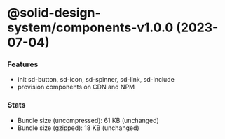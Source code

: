 # @solid-design-system/components-v1.0.0 (2023-07-04)


### Features

* init sd-button, sd-icon, sd-spinner, sd-link, sd-include
* provision components on CDN and NPM

### Stats
* Bundle size (uncompressed): 61 KB (unchanged)
* Bundle size (gzipped): 18 KB (unchanged)
